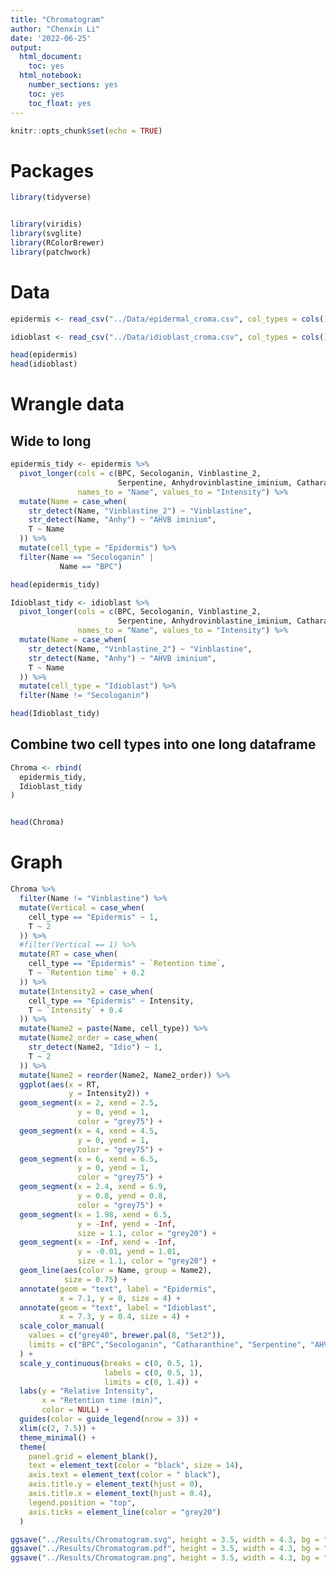 ---
title: "Chromatogram"
author: "Chenxin Li"
date: '2022-06-25'
output:
  html_document:
    toc: yes  
  html_notebook:
    number_sections: yes
    toc: yes
    toc_float: yes
---

```{r setup, include=FALSE}
knitr::opts_chunk$set(echo = TRUE)
```

# Packages 
```{r}
library(tidyverse)


library(viridis)
library(svglite)
library(RColorBrewer)
library(patchwork)
```
# Data
```{r}
epidermis <- read_csv("../Data/epidermal_croma.csv", col_types = cols())

idioblast <- read_csv("../Data/idioblast_croma.csv", col_types = cols())

head(epidermis)
head(idioblast)
```
# Wrangle data
## Wide to long 
```{r}
epidermis_tidy <- epidermis %>% 
  pivot_longer(cols = c(BPC, Secologanin, Vinblastine_2, 
                        Serpentine, Anhydrovinblastine_iminium, Catharanthine),
               names_to = "Name", values_to = "Intensity") %>% 
  mutate(Name = case_when(
    str_detect(Name, "Vinblastine_2") ~ "Vinblastine",
    str_detect(Name, "Anhy") ~ "AHVB iminium",
    T ~ Name
  )) %>% 
  mutate(cell_type = "Epidermis") %>% 
  filter(Name == "Secologanin" |
           Name == "BPC")

head(epidermis_tidy)
```

```{r}
Idioblast_tidy <- idioblast %>% 
  pivot_longer(cols = c(BPC, Secologanin, Vinblastine_2, 
                        Serpentine, Anhydrovinblastine_iminium, Catharanthine),
               names_to = "Name", values_to = "Intensity") %>% 
  mutate(Name = case_when(
    str_detect(Name, "Vinblastine_2") ~ "Vinblastine",
    str_detect(Name, "Anhy") ~ "AHVB iminium",
    T ~ Name
  )) %>% 
  mutate(cell_type = "Idioblast") %>% 
  filter(Name != "Secologanin")

head(Idioblast_tidy)
```

## Combine two cell types into one long dataframe
```{r}
Chroma <- rbind(
  epidermis_tidy,
  Idioblast_tidy
)


head(Chroma)
```

# Graph
```{r}
Chroma %>% 
  filter(Name != "Vinblastine") %>% 
  mutate(Vertical = case_when(
    cell_type == "Epidermis" ~ 1,
    T ~ 2
  )) %>% 
  #filter(Vertical == 1) %>%
  mutate(RT = case_when(
    cell_type == "Epidermis" ~ `Retention time`,
    T ~ `Retention time` + 0.2
  )) %>% 
  mutate(Intensity2 = case_when(
    cell_type == "Epidermis" ~ Intensity,
    T ~ `Intensity` + 0.4
  )) %>% 
  mutate(Name2 = paste(Name, cell_type)) %>% 
  mutate(Name2_order = case_when(
    str_detect(Name2, "Idio") ~ 1,
    T ~ 2
  )) %>% 
  mutate(Name2 = reorder(Name2, Name2_order)) %>% 
  ggplot(aes(x = RT,
             y = Intensity2)) +
  geom_segment(x = 2, xend = 2.5,
               y = 0, yend = 1,
               color = "grey75") +
  geom_segment(x = 4, xend = 4.5,
               y = 0, yend = 1,
               color = "grey75") +
  geom_segment(x = 6, xend = 6.5,
               y = 0, yend = 1,
               color = "grey75") + 
  geom_segment(x = 2.4, xend = 6.9,
               y = 0.8, yend = 0.8,
               color = "grey75") +
  geom_segment(x = 1.98, xend = 6.5,
               y = -Inf, yend = -Inf,
               size = 1.1, color = "grey20") +
  geom_segment(x = -Inf, xend = -Inf,
               y = -0.01, yend = 1.01,
               size = 1.1, color = "grey20") +
  geom_line(aes(color = Name, group = Name2), 
            size = 0.75) +
  annotate(geom = "text", label = "Epidermis",
           x = 7.1, y = 0, size = 4) +
  annotate(geom = "text", label = "Idioblast",
           x = 7.3, y = 0.4, size = 4) +
  scale_color_manual(
    values = c("grey40", brewer.pal(8, "Set2")),
    limits = c("BPC","Secologanin", "Catharanthine", "Serpentine", "AHVB iminium")
  ) +
  scale_y_continuous(breaks = c(0, 0.5, 1),
                     labels = c(0, 0.5, 1),
                     limits = c(0, 1.4)) +
  labs(y = "Relative Intensity",
       x = "Retention time (min)",
       color = NULL) +
  guides(color = guide_legend(nrow = 3)) +
  xlim(c(2, 7.5)) +
  theme_minimal() +
  theme(
    panel.grid = element_blank(),
    text = element_text(color = "black", size = 14),
    axis.text = element_text(color = " black"),
    axis.title.y = element_text(hjust = 0),
    axis.title.x = element_text(hjust = 0.4),
    legend.position = "top",
    axis.ticks = element_line(color = "grey20")
  )

ggsave("../Results/Chromatogram.svg", height = 3.5, width = 4.3, bg = "white")
ggsave("../Results/Chromatogram.pdf", height = 3.5, width = 4.3, bg = "white")
ggsave("../Results/Chromatogram.png", height = 3.5, width = 4.3, bg = "white")
```

